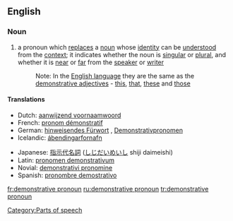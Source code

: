 ==English==

===Noun===
{{rfc-xphrase|Noun phrase}}
{{en-noun|sg=[[demonstrative]] [[pronoun]]}}

# {{grammar}} a pronoun which [[replace]]s a [[noun]] whose [[identity]] can be [[understood]] from the [[context]]; it indicates whether the noun is [[singular]] or [[plural]], and whether it is [[near]] or [[far]] from the [[speaker]] or [[writer]]
#:Note: In the [[English language]] they are the same as the [[demonstrative adjective]]s - [[this]], [[that]], [[these]] and [[those]]

====Translations====
{{top}}
*Dutch: [[aanwijzend voornaamwoord]] {{n}}
*French: [[pronom démonstratif]] {{m}}
*German: [[hinweisendes Fürwort]] {{n}}, [[Demonstrativpronomen]] {{n}}
*Icelandic: [[ábendingarfornafn]] {{n}}
{{mid}}
*Japanese: [[指示代名詞]] ([[しじだいめいし]] shiji daimeishi)
*Latin: [[pronomen demonstrativum]]
*Novial: [[demonstrativi pronomine]]
*Spanish: [[pronombre demostrativo]] {{m}}
{{bottom}}

[[Category:Parts of speech]]

[[fr:demonstrative pronoun]]
[[ru:demonstrative pronoun]]
[[tr:demonstrative pronoun]]